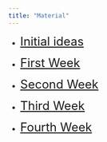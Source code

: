 ```yaml
---
title: "Material"
---
```


- <font size="5"> [Initial ideas](initial_ideas.html) </font>

- <font size="5"> [First Week](first_week.md) </font>
- <font size="5"> [Second Week]() </font>
- <font size="5"> [Third Week]() </font>
- <font size="5"> [Fourth Week]() </font>